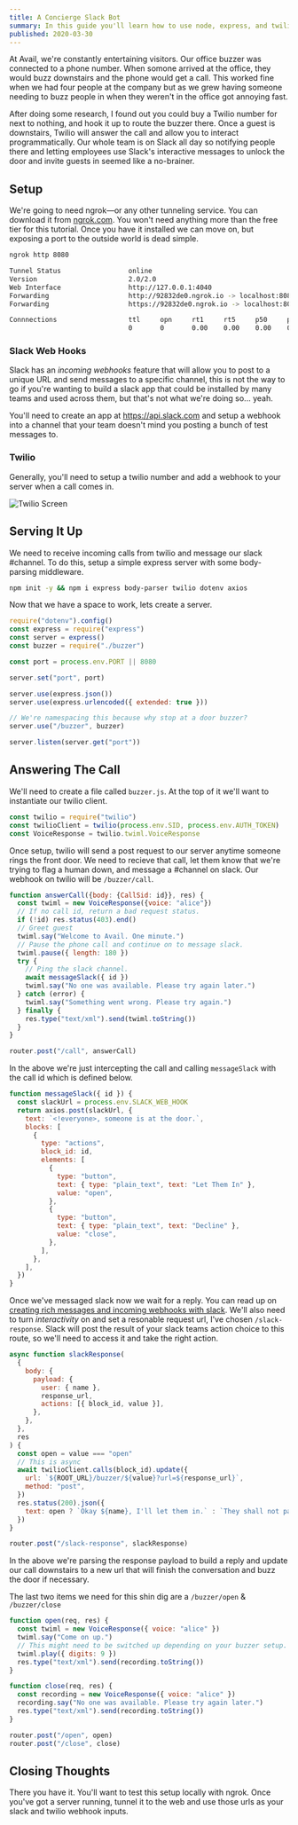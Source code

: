```yaml
---
title: A Concierge Slack Bot
summary: In this guide you'll learn how to use node, express, and twilio's api to create a slack bot that can respond to the door buzzer of your home or office.
published: 2020-03-30
---
```


At Avail, we're constantly entertaining visitors. Our office buzzer was connected to a phone number. When somone arrived at the office, they would buzz downstairs and the phone would get a call. This worked fine when we had four people at the company but as we grew having someone needing to buzz people in when they weren't in the office got annoying fast.

After doing some research, I found out you could buy a Twilio number for next to nothing, and hook it up to route the buzzer there. Once a guest is downstairs, Twilio will answer the call and allow you to interact programmatically. Our whole team is on Slack all day so notifying people there and letting employees use Slack's interactive messages to unlock the door and invite guests in seemed like a no-brainer.

## Setup

We're going to need ngrok—or any other tunneling service. You can download it from [ngrok.com](https://ngrok.com). You won't need anything more than the free tier for this tutorial. Once you have it installed we can move on, but exposing a port to the outside world is dead simple.

```bash
ngrok http 8080

Tunnel Status                 online
Version                       2.0/2.0
Web Interface                 http://127.0.0.1:4040
Forwarding                    http://92832de0.ngrok.io -> localhost:8080
Forwarding                    https://92832de0.ngrok.io -> localhost:8080

Connnections                  ttl     opn     rt1     rt5     p50     p90
                              0       0       0.00    0.00    0.00    0.00
```

### Slack Web Hooks

Slack has an _incoming webhooks_ feature that will allow you to post to a unique URL and send messages to a specific channel, this is not the way to go if you're wanting to build a slack app that could be installed by many teams and used across them, but that's not what we're doing so... yeah.

You'll need to create an app at https://api.slack.com and setup a webhook into a channel that your team doesn't mind you posting a bunch of test messages to.

### Twilio

Generally, you'll need to setup a twilio number and add a webhook to your server when a call comes in.

![Twilio Screen](/images/twilio-screen.png)

## Serving It Up

We need to receive incoming calls from twilio and message our slack #channel. To do this, setup a simple express server with some body-parsing middleware.

```bash
npm init -y && npm i express body-parser twilio dotenv axios
```

Now that we have a space to work, lets create a server.

```js
require("dotenv").config()
const express = require("express")
const server = express()
const buzzer = require("./buzzer")

const port = process.env.PORT || 8080

server.set("port", port)

server.use(express.json())
server.use(express.urlencoded({ extended: true }))

// We're namespacing this because why stop at a door buzzer?
server.use("/buzzer", buzzer)

server.listen(server.get("port"))
```

## Answering The Call

We'll need to create a file called `buzzer.js`. At the top of it we'll want to instantiate our twilio client.

```js
const twilio = require("twilio")
const twilioClient = twilio(process.env.SID, process.env.AUTH_TOKEN)
const VoiceResponse = twilio.twiml.VoiceResponse
```

Once setup, twilio will send a post request to our server anytime someone rings the front door. We need to recieve that call, let them know that we're trying to flag a human down, and message a #channel on slack. Our webhook on twilio will be `/buzzer/call`.

```js
function answerCall({body: {CallSid: id}}, res) {
  const twiml = new VoiceResponse({voice: "alice"})
  // If no call id, return a bad request status.
  if (!id) res.status(403).end()
  // Greet guest
  twiml.say("Welcome to Avail. One minute.")
  // Pause the phone call and continue on to message slack.
  twiml.pause({ length: 180 })
  try {
    // Ping the slack channel.
    await messageSlack({ id })
    twiml.say("No one was available. Please try again later.")
  } catch (error) {
    twiml.say("Something went wrong. Please try again.")
  } finally {
    res.type("text/xml").send(twiml.toString())
  }
}

router.post("/call", answerCall)
```

In the above we're just intercepting the call and calling `messageSlack` with the call id which is defined below.

```js
function messageSlack({ id }) {
  const slackUrl = process.env.SLACK_WEB_HOOK
  return axios.post(slackUrl, {
    text: `<!everyone>, someone is at the door.`,
    blocks: [
      {
        type: "actions",
        block_id: id,
        elements: [
          {
            type: "button",
            text: { type: "plain_text", text: "Let Them In" },
            value: "open",
          },
          {
            type: "button",
            text: { type: "plain_text", text: "Decline" },
            value: "close",
          },
        ],
      },
    ],
  })
}
```

Once we've messaged slack now we wait for a reply. You can read up on [creating rich messages and incoming webhooks with slack](https://api.slack.com/). We'll also need to turn _interactivity_ on and set a resonable request url, I've chosen `/slack-response`. Slack will post the result of your slack teams action choice to this route, so we'll need to access it and take the right action.

```js
async function slackResponse(
  {
    body: {
      payload: {
        user: { name },
        response_url,
        actions: [{ block_id, value }],
      },
    },
  },
  res
) {
  const open = value === "open"
  // This is async
  await twilioClient.calls(block_id).update({
    url: `${ROOT_URL}/buzzer/${value}?url=${response_url}`,
    method: "post",
  })
  res.status(200).json({
    text: open ? `Okay ${name}, I'll let them in.` : `They shall not pass`,
  })
}

router.post("/slack-response", slackResponse)
```

In the above we're parsing the response payload to build a reply and update our call downstairs to a new url that will finish the conversation and buzz the door if necessary.

The last two items we need for this shin dig are a `/buzzer/open` & `/buzzer/close`

```js
function open(req, res) {
  const twiml = new VoiceResponse({ voice: "alice" })
  twiml.say("Come on up.")
  // This might need to be switched up depending on your buzzer setup.
  twiml.play({ digits: 9 })
  res.type("text/xml").send(recording.toString())
}

function close(req, res) {
  const recording = new VoiceResponse({ voice: "alice" })
  recording.say("No one was available. Please try again later.")
  res.type("text/xml").send(recording.toString())
}

router.post("/open", open)
router.post("/close", close)
```

## Closing Thoughts

There you have it. You'll want to test this setup locally with ngrok. Once you've got a server running, tunnel it to the web and use those urls as your slack and twilio webhook inputs.
